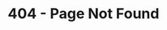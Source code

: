 ---
title: "404 - Page Not Found"
description: "Page not found."
keywords: ""
blocks:
  - name: "HERO"
    title: "404 - Page Not Found"
    description: "Oops! The page you're looking for doesn't exist."
    link_text: "Return to Homepage"
    link_url: "/"
---